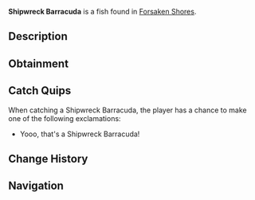 {{FishInfobox
|image          = Shipwreck Barracuda.png
|rarity         = Legendary
|sea            = First Sea
|location       = [[Forsaken Shores]]
|sublocation    = 
|sources        = Fishing Rod
|radar_location = 
|xp             = 400
|weather        = Rain
|time           = Night
|season         = 
|bait           = Coral
|base_weight    = 30
|base_value     = 1200
|weight_range   = 20
|base_chance    = 0.1
|base_resil     = 10
}}
'''Shipwreck Barracuda''' is a {{Rarity|Legendary}} fish found in [[Forsaken Shores]].

== Description ==
{{Description|Lurking near old wrecks, the Shipwreck Barracuda guards sunken treasure spots. Feared by some, prized by others.|Bestiary Entry}}

== Obtainment ==
{{Description|Lurking near old wrecks in the Forsaken Ocean.|Bestiary Hint}}
{{Fish Availability|
Forsaken Shores/Surrounding Ocean
|top_rods      = 
Leviathan's Fang Rod\57274.69\273016.11;
Free Spirit Rod\51537.69\244343.38;
Trident Rod\46062.82\226285.98;
Great Rod of Oscar\40670.11\151573.96;
Ethereal Prism Rod\39013.51\157127.9;
Flimsy Rod\34416.92\107973.05;
Resourceful Rod\29732.13\128807.21;
No-Life Rod\38733.63\187656.78;
Azure Of Lagoon\38208.17\185393.47;
Buddy Bond Rod\16599.13\82451.34;
Fast Rod\27428.59\135905.43;
Astralhook Rod\38902.07\157433.07;
Seraphic Rod\37903.72\157223.8;
Challenger's Rod\36108.04\155445.83;
Rod Of The Forgotten Fang\35349.75\154299.9;
Blazebringer Rod\33177.32\147788.23;
Rod Of The Depths\31646.02\138977.05;
Zeus Rod\31215.16\139269.61;
Rod Of The Exalted One\31056.97\132519.98;
Verdant Shear Rod\30875.77\138410.26;
Depthseeker Rod\28411.52\128161.65;
Avalanche Rod\25495.95\115301.78;
Volcanic Rod\24318.46\109949.69;
Steady Rod\8188.78\38745.73
|recommended   = Trident Rod
}}

== Catch Quips ==
When catching a Shipwreck Barracuda, the player has a chance to make one of the following exclamations:
* Yooo, that's a Shipwreck Barracuda!

== Change History ==
{{Change History|{{subst:Current Version}}}}

== Navigation ==
{{Fish Navbox|Forsaken Shores}}